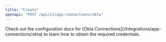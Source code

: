 ```yaml
---
title: "Create"
openapi: "POST /api/v1/app-connections/okta"
---
```


<Note>
    Check out the configuration docs for [Okta Connections](/integrations/app-connections/okta) to learn how to obtain the required credentials.
</Note>
